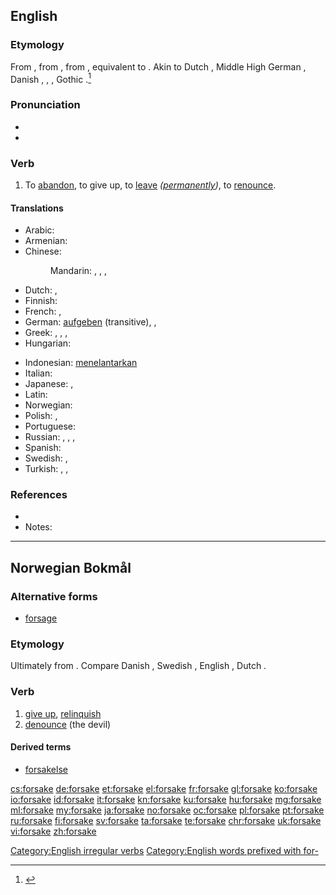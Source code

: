==English==

===Etymology===
From {{etyl|enm|en}} {{term|forsaken||to reject, deny|lang=enm}}, from {{etyl|ang|en}} {{term|forsacan||to dispute, quarrel, refuse, oppose|lang=ang}}, from {{etyl|gem-pro|en}} {{term/t|gem-pro|*farsakaną||to renounce}}, equivalent to {{prefix|for|sake}}. Akin to Dutch {{term|verzaken|lang=nl}}, Middle High German {{term|versachen||to deny|lang=gmh}}, Danish {{term|forsage||to give up|lang=da}}, {{etyl|no|-}} {{term|forsake||to give up, renounce|lang=no}}, {{etyl|sv|-}} {{term|försaka||to give up, to be without|lang=sv}}, Gothic {{term|𐍃𐌰𐌺𐌰𐌽||tr=sakan|to rebuke, quarrel|lang=got}}.<ref>{{R:Webster 1913|forsake}}</ref>

===Pronunciation===
* {{IPA|/fɔɹˈseɪk/}}
* {{rhymes|eɪk}}

===Verb===
{{en-verb|forsakes|forsaking|forsook|forsaken}}

# To [[abandon]], to give up, to [[leave]] ''([[permanently]])'', to [[renounce]].

====Translations====
{{trans-top|to abandon}}
* Arabic: {{t+|ar|هجر|tr=hajara}}
* Armenian: {{t|hy|լքել|tr=lk’el}}
* Chinese:
*: Mandarin: {{t+|cmn|放棄|sc=Hans}}, {{t+|cmn|放弃|tr=fàngqì|sc=Hans}}, {{t|cmn|拋棄|sc=Hans}}, {{t+|cmn|抛弃|tr=pāoqì|sc=Hans}}
* Dutch: {{t|nl|verzaken}}, {{t+|nl|opgeven}}
* Finnish: {{t+|fi|hylätä}}
* French: {{t+|fr|abandonner}}, {{t+|fr|renoncer}}
* German: [[aufgeben]] (transitive), {{t+|de|verlassen}}, {{t+|de|im Stich lassen}}
* Greek: {{t+|el|εγκαταλείπω|tr=egatalipo}}, {{t+|el|παρατώ|tr=parato}}, {{t+|el|απαρνούμαι|tr=aparnume}}, {{t+|el|αποκηρύσσω|tr=apokiriso}}
* Hungarian: {{t+|hu|cserbenhagy}}
{{trans-mid}}
* Indonesian: [[telantar|menelantarkan]]
* Italian: {{t+|it|abbandonare}}
* Japanese: {{t|ja|見捨てる|tr=みすてる, misuteru}}, {{t|ja|放棄する|tr=hōki-suru}}
* Latin: {{t+|la|desero}}
* Norwegian: {{t+|no|forlate}}
* Polish: {{t+|pl|opuścić}}, {{t+|pl|porzucić}}
* Portuguese: {{t+|pt|abandonar}}
* Russian: {{qualifier|perfective}} {{t+|ru|оставить|tr=ostávit'}}, {{qualifier|imperfective}} {{t+|ru|оставлять|tr=ostavlját'}}, {{qualifier|perfective}} {{t+|ru|покинуть|tr=pokínut'}}, {{qualifier|imperfective}} {{t+|ru|покидать|tr=pokidát'}}
* Spanish: {{t+|es|abandonar}}
* Swedish: {{t+|sv|försaka}}, {{t+|sv|överge}}
* Turkish: {{t+|tr|bırakmak}}, {{t+|tr|terketmek}}, {{t+|tr|vazgeçmek}}
{{trans-bottom}}

===References===
* {{R:Century 1911}}
* Notes:
<references/>

[[Category:English irregular verbs]]
[[Category:English words prefixed with for-]]

----

==Norwegian Bokmål==

===Alternative forms===
* [[forsage]]

===Etymology===
Ultimately from {{etyl|gem-pro|nb}} {{term/t|gem-pro|*farsakaną}}. Compare Danish {{term|forsage|lang=da}}, Swedish {{term|försaka|lang=sv}}, English {{term|forsake|lang=en}}, Dutch {{term|verzaken|lang=nl}}.

===Verb===
{{nb-verb-1|forsak}}

# [[give up]], [[relinquish]]
# [[denounce]] (the devil)

====Derived terms====
* [[forsakelse]]

[[cs:forsake]]
[[de:forsake]]
[[et:forsake]]
[[el:forsake]]
[[fr:forsake]]
[[gl:forsake]]
[[ko:forsake]]
[[io:forsake]]
[[id:forsake]]
[[it:forsake]]
[[kn:forsake]]
[[ku:forsake]]
[[hu:forsake]]
[[mg:forsake]]
[[ml:forsake]]
[[my:forsake]]
[[ja:forsake]]
[[no:forsake]]
[[oc:forsake]]
[[pl:forsake]]
[[pt:forsake]]
[[ru:forsake]]
[[fi:forsake]]
[[sv:forsake]]
[[ta:forsake]]
[[te:forsake]]
[[chr:forsake]]
[[uk:forsake]]
[[vi:forsake]]
[[zh:forsake]]